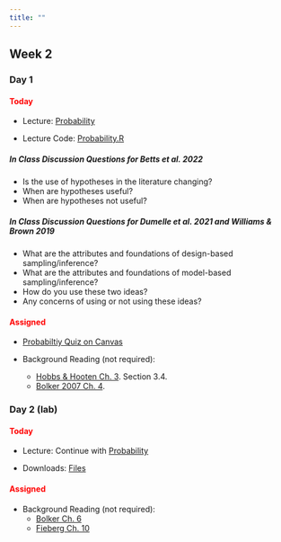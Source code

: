 ```yaml
---
title: ""
---
```


## Week 2

### Day 1

#### [Today]{style="color:red;"}

-   Lecture: <a href="/FW680A4/Probability.qmd">Probability</a>

-   Lecture Code: <a href="/FW680A4/probability.R">Probability.R</a>

##### **In Class Discussion Questions for Betts et al. 2022**

-   Is the use of hypotheses in the literature changing?
-   When are hypotheses useful?
-   When are hypotheses not useful?
  
##### **In Class Discussion Questions for Dumelle et al. 2021 and Williams & Brown 2019**

-   What are the attributes and foundations of design-based sampling/inference?
-   What are the attributes and foundations of model-based sampling/inference?
-   How do you use these two ideas?
-   Any concerns of using or not using these ideas?

#### [Assigned]{style="color:red;"}

- [Probabiltiy Quiz on Canvas](https://colostate.instructure.com/courses/193678/quizzes)

- Background Reading (not required): 
  - <a href="/readings/HobbsHooten_Ch_3.pdf"> Hobbs & Hooten Ch. 3</a>.  Section 3.4.
  - <a href="/readings/Bolker 2007 Chapter 4.pdf"> Bolker 2007 Ch. 4</a>. 

  
### Day 2 (lab)

#### [Today]{style="color:red;"}

- Lecture: Continue with <a href="/FW680A4/Probability.qmd">Probability</a>

- Downloads: <a href="/classfiles/problab/week2files.zip">Files</a>

#### [Assigned]{style="color:red;"}

- Background Reading (not required): 
  - [Bolker Ch. 6](/readings/Bolker 2007 Chapter 6.pdf) 
  - [Fieberg Ch. 10](https://statistics4ecologists-v2.netlify.app/mle#probability-to-the-likelihood) 

 
